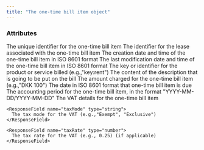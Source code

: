 ```yaml
---
title: "The one-time bill item object"
---
```


### Attributes

<ResponseField name="id" type="string">
  The unique identifier for the one-time bill item
</ResponseField>

<ResponseField name="leaseId" type="string">
  The identifier for the lease associated with the one-time bill item
</ResponseField>

<ResponseField name="created" type="datetime">
  The creation date and time of the one-time bill item in ISO 8601 format
</ResponseField>

<ResponseField name="modified" type="datetime">
  The last modification date and time of the one-time bill item in ISO 8601 format
</ResponseField>

<ResponseField name="productKey" type="string">
  The key or identifier for the product or service billed (e.g.,"key:rent")
</ResponseField>

<ResponseField name="description" type="string">
  The content of the description that is going to be put on the bill
</ResponseField>

<ResponseField name="amount" type="string">
   The amount charged for the one-time bill item (e.g.,"DKK 100")
</ResponseField>

<ResponseField name="dueDate" type="date">
  The date in ISO 8601 format that one-time bill item is due
</ResponseField>

<ResponseField name="accountingPeriod" type="string" required>
  The accounting period for the one-time bill item, in the format "YYYY-MM-DD/YYYY-MM-DD"
</ResponseField>

<ResponseField name="vat" type="VAT Object">
  The VAT details for the one-time bill item

  <Expandable title="properties of VAT Object">

    <ResponseField name="taxMode" type="string">
      The tax mode for the VAT (e.g.,"Exempt", "Exclusive")
    </ResponseField>

    <ResponseField name="taxRate" type="number">
      The tax rate for the VAT (e.g., 0.25) (if applicable)
    </ResponseField>

  </Expandable>
</ResponseField>